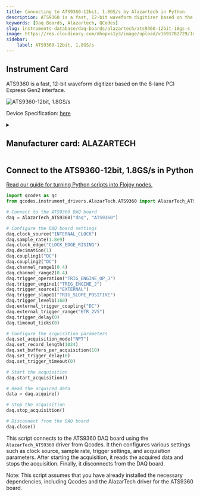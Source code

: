 ```yaml
---
title: Connecting to ATS9360-12bit, 1.8GS/s by Alazartech in Python
description: ATS9360 is a fast, 12-bit waveform digitizer based on the 8-lane PCI Express Gen2 interface.
keywords: [Daq Boards, Alazartech, QCodes] 
slug: instruments-database/daq-boards/alazartech/ats9360-12bit-18gs-s 
image: https://res.cloudinary.com/dhopxs1y3/image/upload/v1691782729/Instruments/DAQ%20boards/ATS9360---12bit%2C-1.8GS-s/ATS9360---12bit_-1.8GS-s.jpg
sidebar:
    label: ATS9360-12bit, 1.8GS/s 
---
```



## Instrument Card

ATS9360 is a fast, 12-bit waveform digitizer based on the 8-lane PCI Express Gen2 interface.


![ATS9360-12bit, 1.8GS/s](https://res.cloudinary.com/dhopxs1y3/image/upload/v1691782729/Instruments/DAQ%20boards/ATS9360---12bit%2C-1.8GS-s/ATS9360---12bit_-1.8GS-s.jpg)

Device Specification: [here](http://www.octsources.com/otcadmin/document/pdf/20180815/1534322934.pdf)

<details style={{ marginTop: "15px"}}>
<summary><h2 style={{display:'inline'}}>Manufacturer card: ALAZARTECH</h2></summary>

![ALAZARTECH](https://res.cloudinary.com/dhopxs1y3/image/upload/v1692806158/Instruments/Vendor%20Logos/Alazartech.png)

Alazar Technologies Inc. (AlazarTech) was founded in 2003 with the goal of serving the test and measurement market, in general, and the embedded waveform digitizer (OEM) market segment, in particular, by providing highly differentiated, high performance instrumentation products at affordable prices.

- Headquarters: CANADA - QC
- Yearly Revenue (millions, USD): 4
- Vendor Website: [here](https://www.alazartech.com/)

</details>


<FeaturedInstrumentVideo category="DAQ_BOARDS" />

## Connect to the ATS9360-12bit, 1.8GS/s in Python

[Read our guide for turning Python scripts into Flojoy nodes.](https://docs.flojoy.ai/contribution/blocks/custom-flojoy-block/)



<Tabs>
<TabItem value="Flojoy" label="Flojoy" className="flojoy-instrument-tabs">

<SectionsCard category="DAQ_BOARDS" manufacturer="Alazartech"></SectionsCard>

</TabItem>
<TabItem value="QCodes" label="QCodes">


```python
import qcodes as qc
from qcodes.instrument_drivers.AlazarTech.ATS9360 import AlazarTech_ATS9360

# Connect to the ATS9360 DAQ board
daq = AlazarTech_ATS9360("daq", "ATS9360")

# Configure the DAQ board settings
daq.clock_source("INTERNAL_CLOCK")
daq.sample_rate(1.8e9)
daq.clock_edge("CLOCK_EDGE_RISING")
daq.decimation(1)
daq.coupling1("DC")
daq.coupling2("DC")
daq.channel_range1(0.4)
daq.channel_range2(0.4)
daq.trigger_operation("TRIG_ENGINE_OP_J")
daq.trigger_engine1("TRIG_ENGINE_J")
daq.trigger_source1("EXTERNAL")
daq.trigger_slope1("TRIG_SLOPE_POSITIVE")
daq.trigger_level1(160)
daq.external_trigger_coupling("DC")
daq.external_trigger_range("ETR_2V5")
daq.trigger_delay(0)
daq.timeout_ticks(0)

# Configure the acquisition parameters
daq.set_acquisition_mode("NPT")
daq.set_record_length(1024)
daq.set_buffers_per_acquisition(10)
daq.set_trigger_delay(0)
daq.set_trigger_timeout(0)

# Start the acquisition
daq.start_acquisition()

# Read the acquired data
data = daq.acquire()

# Stop the acquisition
daq.stop_acquisition()

# Disconnect from the DAQ board
daq.close()
```

This script connects to the ATS9360 DAQ board using the `AlazarTech_ATS9360` driver from Qcodes. It then configures various settings such as clock source, sample rate, trigger settings, and acquisition parameters. After starting the acquisition, it reads the acquired data and stops the acquisition. Finally, it disconnects from the DAQ board.

Note: This script assumes that you have already installed the necessary dependencies, including Qcodes and the AlazarTech driver for the ATS9360 board.

</TabItem>
</Tabs>
